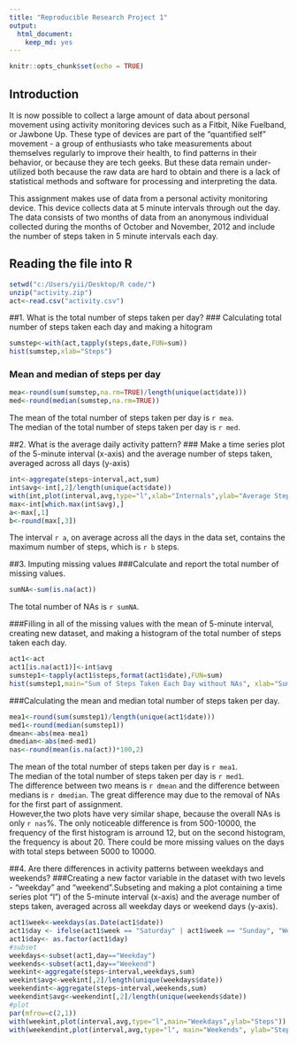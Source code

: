 ---
title: "Reproducible Research Project 1"
output: 
  html_document: 
    keep_md: yes
---

```{r setup, include=FALSE}
knitr::opts_chunk$set(echo = TRUE)
```

## Introduction

It is now possible to collect a large amount of data about personal movement using activity monitoring devices such as a Fitbit, Nike Fuelband, or Jawbone Up. These type of devices are part of the "quantified self" movement - a group of enthusiasts who take measurements about themselves regularly to improve their health, to find patterns in their behavior, or because they are tech geeks. But these data remain under-utilized both because the raw data are hard to obtain and there is a lack of statistical methods and software for processing and interpreting the data.

This assignment makes use of data from a personal activity monitoring device. This device collects data at 5 minute intervals through out the day. The data consists of two months of data from an anonymous individual collected during the months of October and November, 2012 and include the number of steps taken in 5 minute intervals each day.

## Reading the file into R

```{r setwd and readcsv}
setwd("c:/Users/yii/Desktop/R code/")
unzip("activity.zip")
act<-read.csv("activity.csv")
```

##1. What is the total number of steps taken per day?
### Calculating total number of steps taken each day and making a hitogram
```{r histogram total steps}
sumstep<-with(act,tapply(steps,date,FUN=sum))
hist(sumstep,xlab="Steps")
```

### Mean and median of steps per day
```{r mean and median}
mea<-round(sum(sumstep,na.rm=TRUE)/length(unique(act$date)))
med<-round(median(sumstep,na.rm=TRUE))
```
The mean of the total number of steps taken per day is `r mea`.  
The median of the total number of steps taken per day is `r med`.

##2. What is the average daily activity pattern?
### Make a time series plot of the 5-minute interval (x-axis) and the average number of steps taken, averaged across all days (y-axis)
```{r interval}
int<-aggregate(steps~interval,act,sum)
int$avg<-int[,2]/length(unique(act$date))
with(int,plot(interval,avg,type="l",xlab="Internals",ylab="Average Steps",col="blue"))
max<-int[which.max(int$avg),]
a<-max[,1]
b<-round(max[,3])
```
The interval `r a`, on average across all the days in the data set, contains the maximum number of steps, which is `r b` steps.

##3. Imputing missing values
###Calculate and report the total number of missing values.
```{r number of missing values}
sumNA<-sum(is.na(act))
```
The total number of NAs is `r sumNA`.

###Filling in all of the missing values with the mean of 5-minute interval, creating new dataset, and making a histogram of the total number of steps taken each day.
```{r new dataset without NAs}
act1<-act
act1[is.na(act1)]<-int$avg
sumstep1<-tapply(act1$steps,format(act1$date),FUN=sum)
hist(sumstep1,main="Sum of Steps Taken Each Day without NAs", xlab="Sum of Steps")
```
###Calculating the mean and median total number of steps taken per day. 
```{r mean1 and median1}
mea1<-round(sum(sumstep1)/length(unique(act1$date)))
med1<-round(median(sumstep1))
dmean<-abs(mea-mea1)
dmedian<-abs(med-med1)
nas<-round(mean(is.na(act))*100,2)
```
The mean of the total number of steps taken per day is `r mea1 `.  
The median of the total number of steps taken per day is `r med1 `.  
The difference between two means is `r dmean` and the difference between medians is `r dmedian`. The great difference may due to the removal of NAs for the first part of assignment.  
However,the two plots have very similar shape, because the overall NAs is only `r nas`%. The only noticeable difference is from 500-10000, the frequency of the first histogram is arround 12, but on the second histogram, the frequency is about 20. There could be more missing values on the days with total steps between 5000 to 10000.

##4. Are there differences in activity patterns between weekdays and weekends?
###Creating a new factor variable in the dataset with two levels - "weekday" and "weekend".Subseting and making a plot containing a time series plot "l") of the 5-minute interval (x-axis) and the average number of steps taken, averaged across all weekday days or weekend days (y-axis). 
```{r weekdays}
act1$week<-weekdays(as.Date(act1$date))
act1$day <- ifelse(act1$week == "Saturday" | act1$week == "Sunday", "Weekend", "Weekday")
act1$day<- as.factor(act1$day)
#subset
weekdays<-subset(act1,day=="Weekday")
weekends<-subset(act1,day=="Weekend")
weekint<-aggregate(steps~interval,weekdays,sum)
weekint$avg<-weekint[,2]/length(unique(weekdays$date))
weekendint<-aggregate(steps~interval,weekends,sum)
weekendint$avg<-weekendint[,2]/length(unique(weekends$date))
#plot 
par(mfrow=c(2,1))
with(weekint,plot(interval,avg,type="l",main="Weekdays",ylab="Steps"))
with(weekendint,plot(interval,avg,type="l", main="Weekends", ylab="Steps"))
```